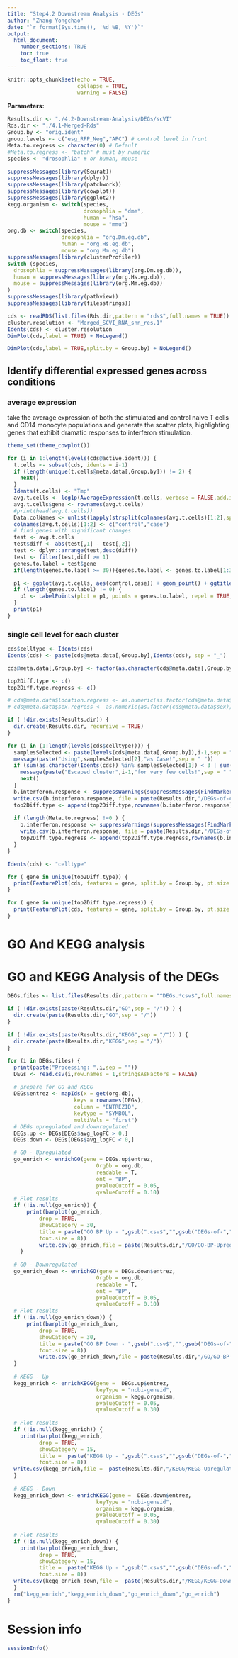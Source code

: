 ```yaml
---
title: "Step4.2 Downstream Analysis - DEGs"
author: "Zhang Yongchao"
date: "`r format(Sys.time(), '%d %B, %Y')`"
output: 
  html_document:
    number_sections: TRUE
    toc: true
    toc_float: true
---
```


```r
knitr::opts_chunk$set(echo = TRUE,
                      collapse = TRUE,
                      warning = FALSE)
```

**Parameters:**

```r
Results.dir <- "./4.2-Downstream-Analysis/DEGs/scVI"
Rds.dir <- "./4.1-Merged-Rds"
Group.by <- "orig.ident"
group.levels <- c("esg_RFP_Neg","APC") # control level in front
Meta.to.regress <- character(0) # Default
#Meta.to.regress <- "batch" # must by numeric
species <- "drosophlia" # or human, mouse
```


```r
suppressMessages(library(Seurat))
suppressMessages(library(dplyr))
suppressMessages(library(patchwork))
suppressMessages(library(cowplot))
suppressMessages(library(ggplot2))
kegg.organism <- switch(species,
                        drosophlia = "dme",
                        human = "hsa",
                        mouse = "mmu")
org.db <- switch(species,
                 drosophlia = "org.Dm.eg.db",
                 human = "org.Hs.eg.db",
                 mouse = "org.Mm.eg.db")
suppressMessages(library(clusterProfiler))
switch (species,
  drosophlia = suppressMessages(library(org.Dm.eg.db)),
  human = suppressMessages(library(org.Hs.eg.db)),
  mouse = suppressMessages(library(org.Mm.eg.db))
)
suppressMessages(library(pathview))
suppressMessages(library(filesstrings))
```

```r
cds <- readRDS(list.files(Rds.dir,pattern = "rds$",full.names = TRUE))
cluster.resolution <- "Merged_SCVI_RNA_snn_res.1"
Idents(cds) <- cluster.resolution
DimPlot(cds,label = TRUE) + NoLegend()
```

```r
DimPlot(cds,label = TRUE,split.by = Group.by) + NoLegend()
```

## Identify differential expressed genes across conditions

### average expression

take the average expression of both the stimulated and control naive T cells and CD14 monocyte populations and generate the scatter plots, highlighting genes that exhibit dramatic responses to interferon stimulation.

```r
theme_set(theme_cowplot())

for (i in 1:length(levels(cds@active.ident))) {
  t.cells <- subset(cds, idents = i-1)
  if (length(unique(t.cells@meta.data[,Group.by])) != 2) {
    next()
  }
  Idents(t.cells) <- "Tmp"
  avg.t.cells <- log1p(AverageExpression(t.cells, verbose = FALSE,add.ident = Group.by,assays = DefaultAssay(cds))[[DefaultAssay(cds)]])
  avg.t.cells$gene <- rownames(avg.t.cells)
  #print(head(avg.t.cells))
  Data.colNames <- unlist(lapply(strsplit(colnames(avg.t.cells)[1:2],split = "_"), "[",2))
  colnames(avg.t.cells)[1:2] <- c("control","case")
  # find genes with significant changes
  test <- avg.t.cells
  test$diff <- abs(test[,1] - test[,2])
  test <- dplyr::arrange(test,desc(diff))
  test <- filter(test,diff >= 1)
  genes.to.label = test$gene
  if(length(genes.to.label >= 30)){genes.to.label <- genes.to.label[1:30]}

  p1 <- ggplot(avg.t.cells, aes(control,case)) + geom_point() + ggtitle(paste("cluster-",i-1,"-By-",Group.by,sep = "")) + xlab(Data.colNames[1]) + ylab(Data.colNames[2])
  if (length(genes.to.label) != 0) {
    p1 <- LabelPoints(plot = p1, points = genes.to.label, repel = TRUE, col = "red")
  }
  print(p1)
}

```

### single cell level for each cluster 

```r
cds$celltype <- Idents(cds)
Idents(cds) <- paste(cds@meta.data[,Group.by],Idents(cds), sep = "_")

cds@meta.data[,Group.by] <- factor(as.character(cds@meta.data[,Group.by]), levels = group.levels)

top2Diff.type <- c()
top2Diff.type.regress <- c()

# cds@meta.data$location.regress <- as.numeric(as.factor(cds@meta.data$location))
# cds@meta.data$sex.regress <- as.numeric(as.factor(cds@meta.data$sex))

if ( !dir.exists(Results.dir)) {
  dir.create(Results.dir, recursive = TRUE)
}

for (i in (1:length(levels(cds$celltype)))) {
  samplesSelected <- paste(levels(cds@meta.data[,Group.by]),i-1,sep = "_")
  message(paste("Using",samplesSelected[2],"as Case!",sep = " "))
  if (sum(as.character(Idents(cds)) %in% samplesSelected[1]) < 3 | sum(as.character(Idents(cds)) %in% samplesSelected[2]) < 3) {
    message(paste("Escaped cluster",i-1,"for very few cells!",sep = " "))
    next()
  }
  b.interferon.response <- suppressWarnings(suppressMessages(FindMarkers(cds, ident.1 = samplesSelected[2], ident.2 = samplesSelected[1], verbose = FALSE,test.use = "MAST")) )
  write.csv(b.interferon.response, file = paste(Results.dir,"/DEGs-of-cluster-",i-1,"-",samplesSelected[2],"-vs-",samplesSelected[1],".By.MAST.csv",sep = ""))
  top2Diff.type <- append(top2Diff.type,rownames(b.interferon.response)[1:3])
  
  if (length(Meta.to.regress) !=0 ) {
    b.interferon.response <- suppressWarnings(suppressMessages(FindMarkers(cds, ident.1 = samplesSelected[2], ident.2 = samplesSelected[1], verbose = FALSE,test.use = "MAST",latent.vars = Meta.to.regress)) )
    write.csv(b.interferon.response, file = paste(Results.dir,"/DEGs-of-cluster-",i-1,"-",samplesSelected[2],"-vs-",samplesSelected[1],".By.MAST.",paste(Meta.to.regress,collapse = "."),".Regressd.csv",sep = ""))
    top2Diff.type.regress <- append(top2Diff.type.regress,rownames(b.interferon.response)[1:3])
  }  
}

Idents(cds) <- "celltype"
```

```r
for ( gene in unique(top2Diff.type)) {
  print(FeaturePlot(cds, features = gene, split.by = Group.by, pt.size = 0.5, cols = c("grey", "red")))
}
```

```r
for ( gene in unique(top2Diff.type.regress)) {
  print(FeaturePlot(cds, features = gene, split.by = Group.by, pt.size = 0.5, cols = c("grey", "red")))
}
```

# GO And KEGG analysis

# GO and KEGG Analysis of the DEGs

```r
DEGs.files <- list.files(Results.dir,pattern = "^DEGs.*csv$",full.names = TRUE)
```

```r
if ( !dir.exists(paste(Results.dir,"GO",sep = "/")) ) {
  dir.create(paste(Results.dir,"GO",sep = "/"))
}
  
if ( !dir.exists(paste(Results.dir,"KEGG",sep = "/")) ) {
  dir.create(paste(Results.dir,"KEGG",sep = "/"))
}

for (i in DEGs.files) {
  print(paste("Processing: ",i,sep = ""))
  DEGs <- read.csv(i,row.names = 1,stringsAsFactors = FALSE)
  
  # prepare for GO and KEGG
  DEGs$entrez <- mapIds(x = get(org.db),
                     keys = rownames(DEGs),
                     column = "ENTREZID",
                     keytype = "SYMBOL",
                     multiVals = "first")
  # DEGs upregulated and downregulated
  DEGs.up <- DEGs[DEGs$avg_logFC > 0,]
  DEGs.down <- DEGs[DEGs$avg_logFC < 0,]

  # GO - Upregulated
  go_enrich <- enrichGO(gene = DEGs.up$entrez,
                            OrgDb = org.db, 
                            readable = T,
                            ont = "BP",
                            pvalueCutoff = 0.05, 
                            qvalueCutoff = 0.10)
  # Plot results
  if (!is.null(go_enrich)) {
      print(barplot(go_enrich, 
          drop = TRUE, 
          showCategory = 30, 
          title = paste("GO BP Up - ",gsub(".csv$","",gsub("DEGs-of-","",basename(i))),sep = ""),
          font.size = 8))
          write.csv(go_enrich,file = paste(Results.dir,"/GO/GO-BP-Upregulated-of-",basename(i),sep = ""))
    }
  
  # GO - Downregulated
  go_enrich_down <- enrichGO(gene = DEGs.down$entrez,
                            OrgDb = org.db, 
                            readable = T,
                            ont = "BP",
                            pvalueCutoff = 0.05, 
                            qvalueCutoff = 0.10)
  # Plot results
  if (!is.null(go_enrich_down)) {
      print(barplot(go_enrich_down, 
          drop = TRUE, 
          showCategory = 30, 
          title = paste("GO BP Down - ",gsub(".csv$","",gsub("DEGs-of-","",basename(i))),sep = ""),
          font.size = 8))
          write.csv(go_enrich_down,file = paste(Results.dir,"/GO/GO-BP-Downregulated-of-",basename(i),sep = ""))
  }
  
  # KEGG - Up
  kegg_enrich <- enrichKEGG(gene =  DEGs.up$entrez,
                            keyType = "ncbi-geneid",
                            organism = kegg.organism,
                            pvalueCutoff = 0.05, 
                            qvalueCutoff = 0.30)
        
  # Plot results
  if (!is.null(kegg_enrich)) {
    print(barplot(kegg_enrich, 
          drop = TRUE, 
          showCategory = 15, 
          title =  paste("KEGG Up - ",gsub(".csv$","",gsub("DEGs-of-","",basename(i))),sep = ""),
          font.size = 8))
  write.csv(kegg_enrich,file =  paste(Results.dir,"/KEGG/KEGG-Upregulated-",basename(i),".csv",sep = ""))
  }
  
  # KEGG - Down
  kegg_enrich_down <- enrichKEGG(gene =  DEGs.down$entrez,
                            keyType = "ncbi-geneid",
                            organism = kegg.organism,
                            pvalueCutoff = 0.05, 
                            qvalueCutoff = 0.30)
        
  # Plot results
  if (!is.null(kegg_enrich_down)) {
    print(barplot(kegg_enrich_down, 
          drop = TRUE, 
          showCategory = 15, 
          title =  paste("KEGG Up - ",gsub(".csv$","",gsub("DEGs-of-","",basename(i))),sep = ""),
          font.size = 8))
  write.csv(kegg_enrich_down,file =  paste(Results.dir,"/KEGG/KEGG-Downregulated-",basename(i),".csv",sep = ""))
  }
  rm("kegg_enrich","kegg_enrich_down","go_enrich_down","go_enrich")
}
```

# Session info

```r
sessionInfo()
```

